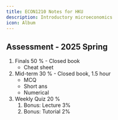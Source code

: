 ```yaml
---
title: ECON1210 Notes for HKU
description: Introductory microeconomics
icon: Album
---
```


## Assessment - 2025 Spring

1. Finals 50 % - Closed book
    - Cheat sheet
2. Mid-term 30 % - Closed book, 1.5 hour
    - MCQ
    - Short ans
    - Numerical
3. Weekly Quiz 20 %
    1. Bonus: Lecture 3%
    2. Bonus: Tutorial 2%